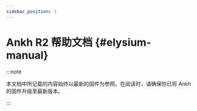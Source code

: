```yaml
---
sidebar_position: 1
---
```


# Ankh R2 帮助文档 {#elysium-manual}



:::note

本文档中所记载的内容始终以最新的固件为参照。在阅读时，请确保你已将 Ankh 的固件升级至最新版本。

:::